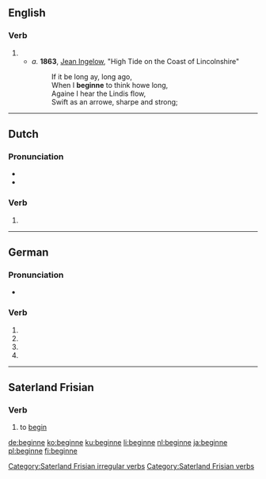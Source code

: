 ==English==

===Verb===
{{head|en|verb}}

# {{obsolete spelling of|begin|lang=en}}
#* ''a.'' '''1863''', [[w:Jean Ingelow|Jean Ingelow]], "High Tide on the Coast of Lincolnshire"
#*: If it be long ay, long ago,
#*: When I '''beginne''' to think howe long,
#*: Againe I hear the Lindis flow,
#*: Swift as an arrowe, sharpe and strong;

----

==Dutch==

===Pronunciation===
* {{IPA|/bəˈɣɪnə/|lanɡ=nl}}
* {{audio|Nl-beginne.ogg|Audio|lang=nl}}

===Verb===
{{nl-verb-form}}

# {{nl-verb form of|n=sg|t=pres|m=subj|beginnen}}

----

==German==

===Pronunciation===
* {{IPA|/bəˈɡɪnə/|lanɡ=de}}

===Verb===
{{head|de|verb form}}

# {{de-verb form of|beginnen|1|s|g}}
# {{de-verb form of|beginnen|1|s|k1}}
# {{de-verb form of|beginnen|3|s|k1}}
# {{de-verb form of|beginnen|i|s}}

----

==Saterland Frisian==

===Verb===
{{head|stq|verbs}}

# to [[begin]]

[[Category:Saterland Frisian irregular verbs]]
[[Category:Saterland Frisian verbs]]

[[de:beginne]]
[[ko:beginne]]
[[ku:beginne]]
[[li:beginne]]
[[nl:beginne]]
[[ja:beginne]]
[[pl:beginne]]
[[fi:beginne]]